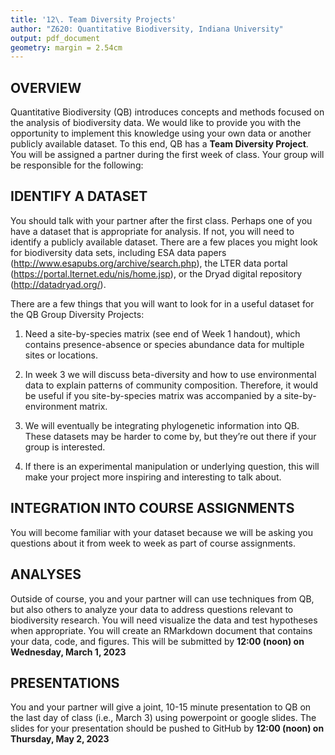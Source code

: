 ```yaml
---
title: '12\. Team Diversity Projects'
author: "Z620: Quantitative Biodiversity, Indiana University"
output: pdf_document
geometry: margin = 2.54cm
---
```


## OVERVIEW
Quantitative Biodiversity (QB) introduces concepts and methods focused on the analysis of biodiversity data. 
We would like to provide you with the opportunity to implement this knowledge using your own data or another publicly available dataset.
To this end, QB has a **Team Diversity Project**. 
You will be assigned a partner during the first week of class. 
Your group will be responsible for the following:

## IDENTIFY A DATASET
You should talk with your partner after the first class. 
Perhaps one of you have a dataset that is appropriate for analysis. 
If not, you will need to identify a publicly available dataset.
There are a few places you might look for biodiversity data sets, including ESA data papers (<http://www.esapubs.org/archive/search.php>), the LTER data portal (<https://portal.lternet.edu/nis/home.jsp>), or the Dryad digital repository (<http://datadryad.org/>). 

There are a few things that you will want to look for in a useful dataset for the QB Group Diversity Projects:

1) Need a site-by-species matrix (see end of Week 1 handout), which contains presence-absence or species abundance data for multiple sites or locations.

2) In week 3 we will discuss beta-diversity and how to use environmental data to explain patterns of community composition. Therefore, it would be useful if you site-by-species matrix was accompanied by a site-by-environment matrix.

3) We will eventually be integrating phylogenetic information into QB. These datasets may be harder to come by, but they're out there if your group is interested. 

4) If there is an experimental manipulation or underlying question, this will make your project more inspiring and interesting to talk about. 

## INTEGRATION INTO COURSE ASSIGNMENTS
You will become familiar with your dataset because we will be asking you questions about it from week to week as part of course assignments. 

## ANALYSES
Outside of course, you and your partner will can use techniques from QB, but also others to analyze your data to address questions relevant to biodiversity research. 
You will need visualize the data and test hypotheses when appropriate. You will create an RMarkdown document that contains your data, code, and figures. This will be submitted by **12:00 (noon) on Wednesday, March 1, 2023**

## PRESENTATIONS
You and your partner will give a joint, 10-15 minute presentation to QB on the last day of class (i.e., March 3) using powerpoint or google slides. 
The slides for your presentation should be pushed to GitHub by **12:00 (noon) on Thursday, May 2, 2023**

